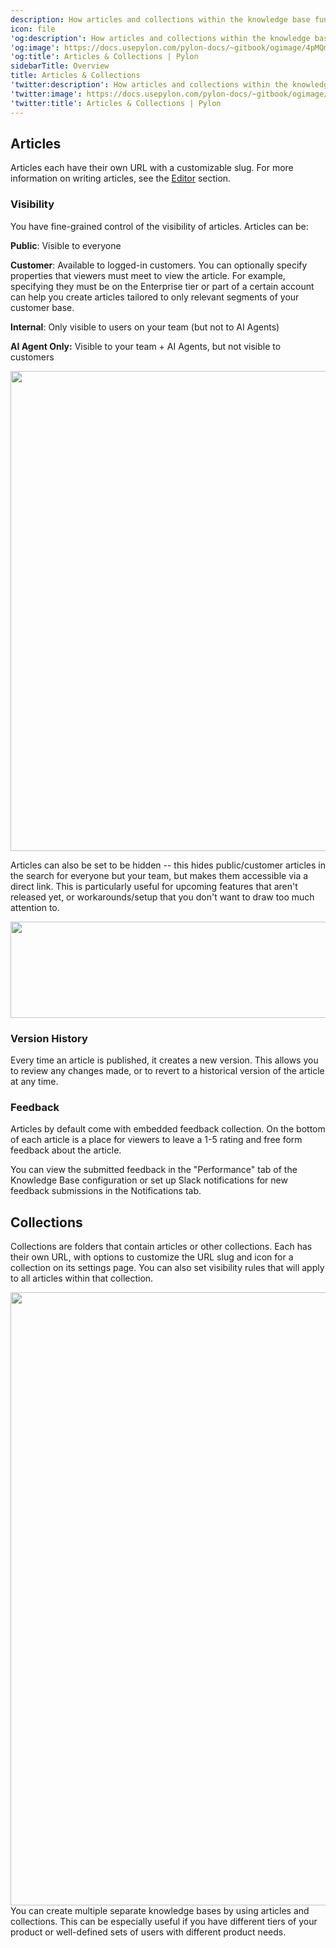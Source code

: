 ---
description: How articles and collections within the knowledge base function
icon: file
'og:description': How articles and collections within the knowledge base function
'og:image': https://docs.usepylon.com/pylon-docs/~gitbook/ogimage/4pMQmurZsocd3yv63MIO
'og:title': Articles & Collections | Pylon
sidebarTitle: Overview
title: Articles & Collections
'twitter:description': How articles and collections within the knowledge base function
'twitter:image': https://docs.usepylon.com/pylon-docs/~gitbook/ogimage/4pMQmurZsocd3yv63MIO
'twitter:title': Articles & Collections | Pylon
---
## Articles

Articles each have their own URL with a customizable slug. For more information on writing articles, see the [Editor](/pylon-docs/knowledge-base/articles-and-collections/editor) section.

### Visibility

You have fine-grained control of the visibility of articles. Articles can be:

**Public**: Visible to everyone

**Customer**: Available to logged-in customers. You can optionally specify properties that viewers must meet to view the article. For example, specifying they must be on the Enterprise tier or part of a certain account can help you create articles tailored to only relevant segments of your customer base.

**Internal**: Only visible to users on your team (but not to AI Agents)

**AI Agent Only:** Visible to your team + AI Agents, but not visible to customers

<Frame>
<img alt="" class="block" data-testid="zoom-image" fetchpriority="high" height="768" sizes="(max-width: 640px) 400px, 768px" src="/images/3c4a81eb.png" width="910"/>
</Frame>

Articles can also be set to be hidden -- this hides public/customer articles in the search for everyone but your team, but makes them accessible via a direct link. This is particularly useful for upcoming features that aren't released yet, or workarounds/setup that you don't want to draw too much attention to.

<Frame>
<img alt="" class="block" data-testid="zoom-image" fetchpriority="low" height="154" loading="lazy" sizes="(max-width: 640px) 400px, 768px" src="/images/8614e4ee.png" width="910"/>
</Frame>

### Version History

Every time an article is published, it creates a new version. This allows you to review any changes made, or to revert to a historical version of the article at any time.

### Feedback

Articles by default come with embedded feedback collection. On the bottom of each article is a place for viewers to leave a 1-5 rating and free form feedback about the article.

You can view the submitted feedback in the "Performance" tab of the Knowledge Base configuration or set up Slack notifications for new feedback submissions in the Notifications tab.

## Collections

Collections are folders that contain articles or other collections. Each has their own URL, with options to customize the URL slug and icon for a collection on its settings page. You can also set visibility rules that will apply to all articles within that collection.

<Frame>
<img alt="" class="block" data-testid="zoom-image" fetchpriority="low" height="981" loading="lazy" sizes="(max-width: 640px) 400px, 768px" src="/images/64d48903.png" width="676"/>
</Frame>

<Info>
You can create multiple separate knowledge bases by using articles and collections. This can be especially useful if you have different tiers of your product or well-defined sets of users with different product needs.
</Info>
